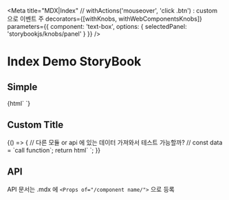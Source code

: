 
<Meta
  title="MDX|Index"
  // withActions('mouseover', 'click .btn') : custom 으로 이벤트 주
  decorators={[withKnobs, withWebComponentsKnobs]}
  parameters={{ component: 'text-box', options: { selectedPanel: 'storybookjs/knobs/panel' } }}
/>

<!-- 아래는 Doc 부분 -->
# Index Demo StoryBook

## Simple
<Preview>
  <Story name="Simple" height="220px">
    {html`
      <dews-mobile></dews-mobile>
    `}
  </Story>
</Preview>

## Custom Title
<Preview>
  <Story name="Set value" height="220px">
    {() => {
      // 다른 모듈 or api 에 있는 데이터 가져와서 테스트 가능할까?
      // const data = `call function`;
      return html`
        <dews-mobile title="Hello World"></dews-mobile>
      `;
    }}
  </Story>
</Preview>

## API

API 문서는 .mdx 에 `<Props of="/component name/">` 으로 등록

<Props of="dews-mobile" />
